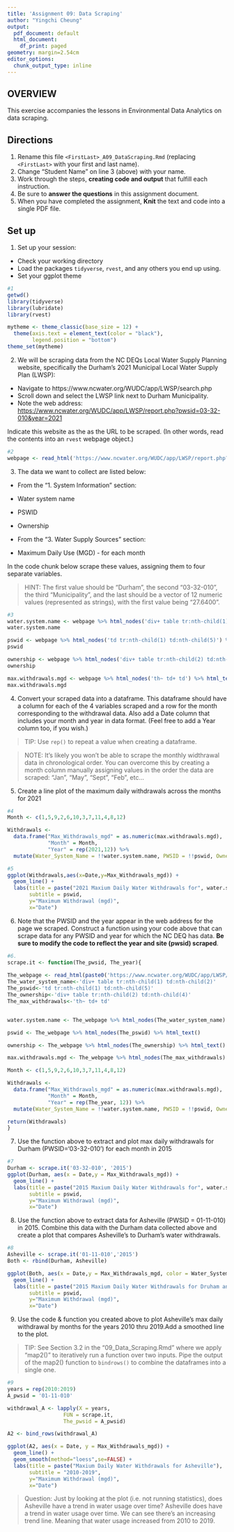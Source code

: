```yaml
---
title: 'Assignment 09: Data Scraping'
author: "Yingchi Cheung"
output:
  pdf_document: default
  html_document:
    df_print: paged
geometry: margin=2.54cm
editor_options:
  chunk_output_type: inline
---
```


## OVERVIEW

This exercise accompanies the lessons in Environmental Data Analytics on data scraping. 

## Directions
1. Rename this file `<FirstLast>_A09_DataScraping.Rmd` (replacing `<FirstLast>` with your first and last name).
2. Change "Student Name" on line 3 (above) with your name.
3. Work through the steps, **creating code and output** that fulfill each instruction.
4. Be sure to **answer the questions** in this assignment document.
5. When you have completed the assignment, **Knit** the text and code into a single PDF file.


## Set up 
1. Set up your session:

* Check your working directory
* Load the packages `tidyverse`, `rvest`, and any others you end up using.
* Set your ggplot theme

```r
#1
getwd()
library(tidyverse)
library(lubridate)
library(rvest)

mytheme <- theme_classic(base_size = 12) +
  theme(axis.text = element_text(color = "black"), 
        legend.position = "bottom")
theme_set(mytheme)
```

2. We will be scraping data from the NC DEQs Local Water Supply Planning website, specifically the Durham's 2021 Municipal Local Water Supply Plan (LWSP): 
 * Navigate to https://www.ncwater.org/WUDC/app/LWSP/search.php
 * Scroll down and select the LWSP link next to Durham Municipality. 
 * Note the web address: <https://www.ncwater.org/WUDC/app/LWSP/report.php?pwsid=03-32-010&year=2021>
 
Indicate this website as the as the URL to be scraped. (In other words, read the contents into an `rvest` webpage object.)

```r
#2
webpage <- read_html('https://www.ncwater.org/WUDC/app/LWSP/report.php?pwsid=03-32-010&year=2021')

```

3. The data we want to collect are listed below:

* From the "1. System Information" section:
 * Water system name
 * PSWID
 * Ownership
 
* From the "3. Water Supply Sources" section:
 * Maximum Daily Use (MGD) - for each month

In the code chunk below scrape these values, assigning them to four separate variables.

>HINT: The first value should be "Durham", the second "03-32-010", the third "Municipality", and the last should be a vector of 12 numeric values (represented as strings), with the first value being "27.6400".

```r
#3
water.system.name <- webpage %>% html_nodes('div+ table tr:nth-child(1) td:nth-child(2)') %>% html_text()
water.system.name

pswid <- webpage %>% html_nodes('td tr:nth-child(1) td:nth-child(5)') %>% html_text()
pswid

ownership <- webpage %>% html_nodes('div+ table tr:nth-child(2) td:nth-child(4)') %>% html_text()
ownership

max.withdrawals.mgd <- webpage %>% html_nodes('th~ td+ td') %>% html_text()
max.withdrawals.mgd

```


4. Convert your scraped data into a dataframe. This dataframe should have a column for each of the 4 variables scraped and a row for the month corresponding to the withdrawal data. Also add a Date column that includes your month and year in data format. (Feel free to add a Year column too, if you wish.)

>TIP: Use `rep()` to repeat a value when creating a dataframe.

>NOTE: It's likely you won't be able to scrape the monthly widthrawal data in chronological order. You can overcome this by creating a month column manually assigning values in the order the data are scraped: "Jan", "May", "Sept", "Feb", etc...

5. Create a line plot of the maximum daily withdrawals across the months for 2021

```r
#4
Month <- c(1,5,9,2,6,10,3,7,11,4,8,12)

Withdrawals <-
  data.frame("Max_Withdrawals_mgd" = as.numeric(max.withdrawals.mgd),
             "Month" = Month,
             "Year" = rep(2021,12)) %>%
  mutate(Water_System_Name = !!water.system.name, PWSID = !!pswid, Ownership= !!ownership, Date = my(paste(Month,"-", Year)))

#5
ggplot(Withdrawals,aes(x=Date,y=Max_Withdrawals_mgd)) + 
  geom_line() + 
  labs(title = paste("2021 Maxium Daily Water Withdrawals for", water.system.name),
       subtitle = pswid,
       y="Maximum Withdrawal (mgd)",
       x="Date")

```

6. Note that the PWSID and the year appear in the web address for the page we scraped. Construct a function using your code above that can scrape data for any PWSID and year for which the NC DEQ has data. **Be sure to modify the code to reflect the year and site (pwsid) scraped**.

```r
#6.
scrape.it <- function(The_pwsid, The_year){
  
The_webpage <- read_html(paste0('https://www.ncwater.org/WUDC/app/LWSP/report.php?pwsid=', The_pwsid, '&year=', The_year))
The_water_system_name<-'div+ table tr:nth-child(1) td:nth-child(2)'
The_pswid<-'td tr:nth-child(1) td:nth-child(5)'
The_ownership<-'div+ table tr:nth-child(2) td:nth-child(4)'
The_max_withdrawals<-'th~ td+ td'


water.system.name <- The_webpage %>% html_nodes(The_water_system_name) %>% html_text()

pswid <- The_webpage %>% html_nodes(The_pswid) %>% html_text()

ownership <- The_webpage %>% html_nodes(The_ownership) %>% html_text()

max.withdrawals.mgd <- The_webpage %>% html_nodes(The_max_withdrawals) %>% html_text()

Month <- c(1,5,9,2,6,10,3,7,11,4,8,12)

Withdrawals <-
  data.frame("Max_Withdrawals_mgd" = as.numeric(max.withdrawals.mgd),
             "Month" = Month,
             "Year" = rep(The_year, 12)) %>%
  mutate(Water_System_Name = !!water.system.name, PWSID = !!pswid, Ownership= !!ownership, Date = my(paste(Month,"-", Year)))

return(Withdrawals)
}
```

7. Use the function above to extract and plot max daily withdrawals for Durham (PWSID='03-32-010') for each month in 2015

```r
#7
Durham <- scrape.it('03-32-010', '2015')
ggplot(Durham, aes(x = Date,y = Max_Withdrawals_mgd)) + 
  geom_line() + 
  labs(title = paste("2015 Maxium Daily Water Withdrawals for", water.system.name),
       subtitle = pswid,
       y="Maximum Withdrawal (mgd)",
       x="Date")

```

8. Use the function above to extract data for Asheville (PWSID = 01-11-010) in 2015. Combine this data with the Durham data collected above and create a plot that compares Asheville's to Durham's water withdrawals.

```r
#8
Asheville <- scrape.it('01-11-010','2015')
Both <- rbind(Durham, Asheville)

ggplot(Both, aes(x = Date,y = Max_Withdrawals_mgd, color = Water_System_Name)) + 
  geom_line() + 
  labs(title = paste("2015 Maxium Daily Water Withdrawals for Druham and Asheville"),
       subtitle = pswid,
       y="Maximum Withdrawal (mgd)",
       x="Date")

```


9. Use the code & function you created above to plot Asheville's max daily withdrawal by months for the years 2010 thru 2019.Add a smoothed line to the plot.

>TIP: See Section 3.2 in the "09_Data_Scraping.Rmd" where we apply "map2()" to iteratively run a function over two inputs. Pipe the output of the map2() function to `bindrows()` to combine the dataframes into a single one. 

```r
#9
years = rep(2010:2019)
A_pwsid = '01-11-010'

withdrawal_A <- lapply(X = years,
                  FUN = scrape.it,
                  The_pwsid = A_pwsid)

A2 <- bind_rows(withdrawal_A)

ggplot(A2, aes(x = Date, y = Max_Withdrawals_mgd)) + 
  geom_line() + 
  geom_smooth(method="loess",se=FALSE) +
  labs(title = paste("Maxium Daily Water Withdrawals for Asheville"),
       subtitle = "2010-2019",
       y="Maximum Withdrawal (mgd)",
       x="Date")
```

>Question: Just by looking at the plot (i.e. not running statistics), does Asheville have a trend in water usage over time?
> Asheville does have a trend in water usage over time. We can see there's an increasing trend line. Meaning that water usage increased from 2010 to 2019.